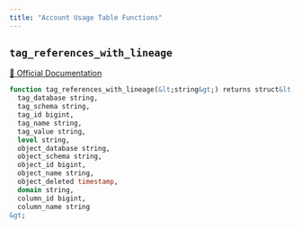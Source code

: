 ```yaml
---
title: "Account Usage Table Functions"
---
```



## `tag_references_with_lineage`
[🔗 Official Documentation](#)

```sql
function tag_references_with_lineage(&lt;string&gt;) returns struct&lt;
  tag_database string,
  tag_schema string,
  tag_id bigint,
  tag_name string,
  tag_value string,
  level string,
  object_database string,
  object_schema string,
  object_id bigint,
  object_name string,
  object_deleted timestamp,
  domain string,
  column_id bigint,
  column_name string
&gt;

```



